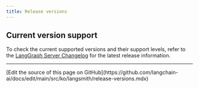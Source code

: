 ```yaml
---
title: Release versions
---
```



<ReleaseVersionPolicy product="LangSmith"/>

## Current version support

To check the current supported versions and their support levels, refer to the [LangGraph Server Changelog](/langsmith/langgraph-server-changelog) for the latest release information.

---

<Callout icon="pen-to-square" iconType="regular">
  [Edit the source of this page on GitHub](https://github.com/langchain-ai/docs/edit/main/src/ko/langsmith/release-versions.mdx)
</Callout>
